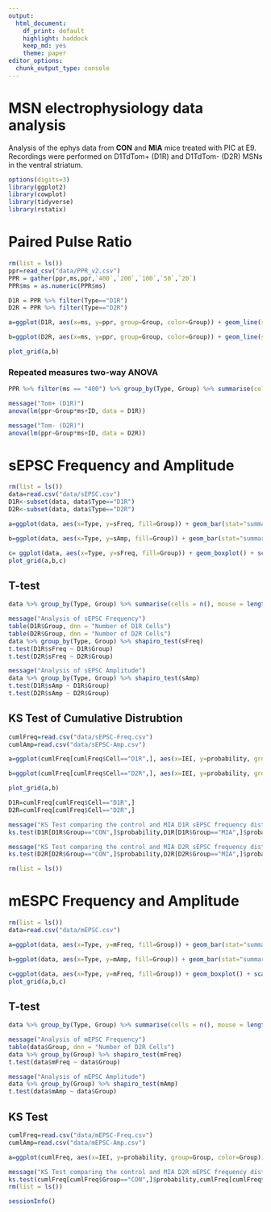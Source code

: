```yaml
---
output:
  html_document: 
    df_print: default
    highlight: haddock
    keep_md: yes
    theme: paper
editor_options: 
  chunk_output_type: console
---
```

# MSN electrophysiology data analysis
Analysis of the ephys data from **CON** and **MIA** mice treated with PIC at E9. Recordings were performed on D1TdTom+ (D1R) and D1TdTom- (D2R) MSNs in the ventral striatum.

```r
options(digits=3)
library(ggplot2)
library(cowplot)
library(tidyverse)
library(rstatix)
```


# Paired Pulse Ratio
```r
rm(list = ls())
ppr=read_csv("data/PPR_v2.csv")
PPR = gather(ppr,ms,ppr,`400`,`200`,`100`,`50`,`20`)
PPR$ms = as.numeric(PPR$ms)

D1R = PPR %>% filter(Type=="D1R")
D2R = PPR %>% filter(Type=="D2R")

a=ggplot(D1R, aes(x=ms, y=ppr, group=Group, color=Group)) + geom_line(stat="summary",fun.y="mean", size=1) + geom_point(stat="summary",fun.y="mean", size=2) + stat_summary(fun.data=mean_se, geom="errorbar", width=0.1) + scale_color_manual(values=c("black","red")) + labs(title="Tom+ MSN", y="Paired Pulse Ratio") + theme(legend.position="none") + theme_cowplot() + coord_cartesian(ylim=c(0.75,1.75))

b=ggplot(D2R, aes(x=ms, y=ppr, group=Group, color=Group)) + geom_line(stat="summary",fun.y="mean", size=1) + geom_point(stat="summary",fun.y="mean", size=2) + stat_summary(fun.data=mean_se, geom="errorbar", width=0.1) + scale_color_manual(values=c("black","red")) + labs(title="Tom- MSN", y="Paired Pulse Ratio") + theme(legend.position="none") + theme_cowplot() + coord_cartesian(ylim=c(0.75,1.75))

plot_grid(a,b)
```

### Repeated measures two-way ANOVA
```r
PPR %>% filter(ms == "400") %>% group_by(Type, Group) %>% summarise(cells = n(), mouse = length(unique(ID)), litter = length(unique(Litter)))

message("Tom+ (D1R)")
anova(lm(ppr~Group*ms+ID, data = D1R))

message("Tom- (D2R)")
anova(lm(ppr~Group*ms+ID, data = D2R))
```

# sEPSC Frequency and Amplitude
```r
rm(list = ls())
data=read.csv("data/sEPSC.csv")
D1R<-subset(data, data$Type=="D1R")
D2R<-subset(data, data$Type=="D2R")

a=ggplot(data, aes(x=Type, y=sFreq, fill=Group)) + geom_bar(stat="summary",fun.y="mean", position="dodge", aes(fill=Group)) + stat_summary(fun.data=mean_se, geom="errorbar", width=0.25, position=position_dodge(width=0.9), color=c("black","red","black","red")) + scale_fill_manual(values=c("black","red","black","red")) + geom_point(size=2,color="grey50", position=position_dodge(width=0.9)) + labs(y="sEPSC Frequency") + theme_cowplot() + theme(legend.position = "none")

b=ggplot(data, aes(x=Type, y=sAmp, fill=Group)) + geom_bar(stat="summary",fun.y="mean", position="dodge", aes(fill=Group)) + stat_summary(fun.data=mean_se, geom="errorbar", width=0.25, position=position_dodge(width=0.9), color=c("black","red","black","red")) + scale_fill_manual(values=c("black","red","black","red")) + geom_point(size=2,color="grey50", position=position_dodge(width=0.9)) + labs(y="sEPSC Amplitude") + theme_cowplot() + theme(legend.position = "none")

c= ggplot(data, aes(x=Type, y=sFreq, fill=Group)) + geom_boxplot() + scale_fill_manual(values=c("grey","red","grey","red")) + geom_point(size=2,color="black", position=position_dodge(width=0.75)) + labs(y="sEPSC Frequency") + theme_cowplot() + ylim(0,6)  + theme(legend.position = "none")
plot_grid(a,b,c)
```

## T-test
```r
data %>% group_by(Type, Group) %>% summarise(cells = n(), mouse = length(unique(ID)), litter = length(unique(Litter)))

message("Analysis of sEPSC Frequency")
table(D1R$Group, dnn = "Number of D1R Cells")
table(D2R$Group, dnn = "Number of D2R Cells")
data %>% group_by(Type, Group) %>% shapiro_test(sFreq)
t.test(D1R$sFreq ~ D1R$Group)
t.test(D2R$sFreq ~ D2R$Group)

message("Analysis of sEPSC Amplitude")
data %>% group_by(Type, Group) %>% shapiro_test(sAmp)
t.test(D1R$sAmp ~ D1R$Group)
t.test(D2R$sAmp ~ D2R$Group)
```

## KS Test of Cumulative Distrubtion
```r
cumlFreq=read.csv("data/sEPSC-Freq.csv")
cumlAmp=read.csv("data/sEPSC-Amp.csv")

a=ggplot(cumlFreq[cumlFreq$Cell=="D1R",], aes(x=IEI, y=probability, group=Group, color=Group)) + geom_point(size=1) + scale_color_manual(values=c("black","red")) + geom_smooth(method = lm, formula = y ~ splines::bs(x, 10)) + labs(y="cumulative probability", subtitle="D1R Frequency") 

b=ggplot(cumlFreq[cumlFreq$Cell=="D2R",], aes(x=IEI, y=probability, group=Group, color=Group)) + geom_point(size=1) + scale_color_manual(values=c("black","red")) + geom_smooth(method = lm, formula = y ~ splines::bs(x, 10)) + labs(y="cumulative probability", subtitle="D2R Frequency") 

plot_grid(a,b)

D1R=cumlFreq[cumlFreq$Cell=="D1R",]
D2R=cumlFreq[cumlFreq$Cell=="D2R",]
```
```r
message("KS Test comparing the control and MIA D1R sEPSC frequency distribution")
ks.test(D1R[D1R$Group=="CON",]$probability,D1R[D1R$Group=="MIA",]$probability)

message("KS Test comparing the control and MIA D2R sEPSC frequency distribution")
ks.test(D2R[D2R$Group=="CON",]$probability,D2R[D2R$Group=="MIA",]$probability)

rm(list = ls())
```

# mESPC Frequency and Amplitude
```r
rm(list = ls())
data=read.csv("data/mEPSC.csv")

a=ggplot(data, aes(x=Type, y=mFreq, fill=Group)) + geom_bar(stat="summary",fun.y="mean", position="dodge", aes(fill=Group)) + stat_summary(fun.data=mean_se, geom="errorbar", width=0.25, position=position_dodge(width=0.9), color=c("black","red")) + scale_fill_manual(values=c("black","red")) + geom_point(size=2,color="grey50", position=position_dodge(width=0.9)) + labs(y="sEPSC Frequency") + theme_cowplot()

b=ggplot(data, aes(x=Type, y=mAmp, fill=Group)) + geom_bar(stat="summary",fun.y="mean", position="dodge", aes(fill=Group)) + stat_summary(fun.data=mean_se, geom="errorbar", width=0.25, position=position_dodge(width=0.9), color=c("black","red")) + scale_fill_manual(values=c("black","red")) + geom_point(size=2,color="grey50", position=position_dodge(width=0.9)) + labs(y="sEPSC Amplitude") + theme_cowplot()

c=ggplot(data, aes(x=Type, y=mFreq, fill=Group)) + geom_boxplot() + scale_fill_manual(values=c("grey","red","grey","red")) + geom_point(size=2,color="black", position=position_dodge(width=0.75)) + labs(y="mEPSC Frequency") + theme_cowplot() + ylim(0,6)
plot_grid(a,b,c)
```

## T-test
```r
data %>% group_by(Type, Group) %>% summarise(cells = n(), mouse = length(unique(ID)))

message("Analysis of mEPSC Frequency")
table(data$Group, dnn = "Number of D2R Cells")
data %>% group_by(Group) %>% shapiro_test(mFreq)
t.test(data$mFreq ~ data$Group)

message("Analysis of mEPSC Amplitude")
data %>% group_by(Group) %>% shapiro_test(mAmp)
t.test(data$mAmp ~ data$Group)

```

## KS Test
```r
cumlFreq=read.csv("data/mEPSC-Freq.csv")
cumlAmp=read.csv("data/mEPSC-Amp.csv")

a=ggplot(cumlFreq, aes(x=IEI, y=probability, group=Group, color=Group)) + geom_point(size=1) + scale_color_manual(values=c("black","red")) + geom_smooth(method = lm, formula = y ~ splines::bs(x, 10)) + labs(y="cumulative probability", subtitle="D2R Frequency") 

```
```r
message("KS Test comparing the control and MIA D2R mEPSC frequency distribution")
ks.test(cumlFreq[cumlFreq$Group=="CON",]$probability,cumlFreq[cumlFreq$Group=="MIA",]$probability)
rm(list = ls())
```


```r
sessionInfo()
```